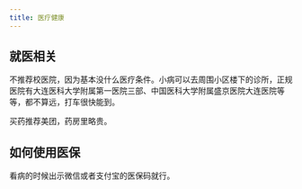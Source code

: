 ```yaml
---
title: 医疗健康
---
```


## 就医相关

不推荐校医院，因为基本没什么医疗条件。小病可以去周围小区楼下的诊所，正规医院有大连医科大学附属第一医院三部、中国医科大学附属盛京医院大连医院等等，都不算远，打车很快能到。

买药推荐美团，药房里略贵。

## 如何使用医保

看病的时候出示微信或者支付宝的医保码就行。
